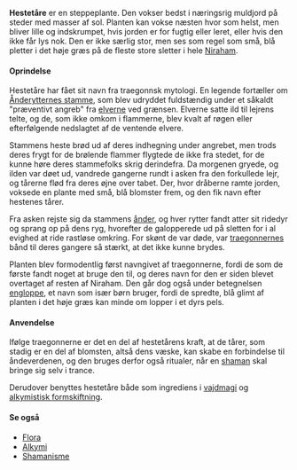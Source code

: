 {{title:Hestetåre}}
{{author:Laura Holmegaard}}
{{timestamp:2011-01-17T12:12:38Z}}
{{copyright:Hestetåre}}
'''Hestetåre''' er en steppeplante. Den vokser bedst i næringsrig muldjord på steder med masser af sol. Planten kan vokse næsten hvor som helst, men bliver lille og indskrumpet, hvis jorden er for fugtig eller leret, eller hvis den ikke får lys nok. Den er ikke særlig stor, men ses som regel som små, blå pletter i det høje græs på de fleste store sletter i hele [[Niraham]].

====Oprindelse====
Hestetåre har fået sit navn fra traegonnsk mytologi. En legende fortæller om [[Ånderytternes stamme]], som blev udryddet fuldstændig under et såkaldt "præventivt angreb" fra [[elver|elverne]] ved grænsen. Elverne satte ild til lejrens telte, og de, som ikke omkom i flammerne, blev kvalt af røgen eller efterfølgende nedslagtet af de ventende elvere.

Stammens heste brød ud af deres indhegning under angrebet, men trods deres frygt for de brølende flammer flygtede de ikke fra stedet, for de kunne høre deres stammefolks skrig derindefra. Da morgenen gryede, og ilden var døet ud, vandrede gangerne rundt i asken fra den forkullede lejr, og tårerne flød fra deres øjne over tabet. Der, hvor dråberne ramte jorden, voksede en plante med små, blå blomster frem, og den fik navn efter hestenes tårer.

Fra asken rejste sig da stammens [[ånd|ånder]], og hver rytter fandt atter sit ridedyr og sprang op på dens ryg, hvorefter de galopperede ud på sletten for i al evighed at ride rastløse omkring. For skønt de var døde, var [[traegonner|traegonnernes]] bånd til deres gangere så stærkt, at det ikke kunne brydes.

Planten blev formodentlig først navngivet af traegonnerne, fordi de som de første fandt noget at bruge den til, og deres navn for den er siden blevet overtaget af resten af Niraham. Den går dog også under betegnelsen [[engloppe]], et navn som især børn bruger, fordi de spredte, blå glimt af planten i det høje græs kan minde om lopper i et dyrs pels.

====Anvendelse====
Ifølge traegonnerne er det en del af hestetårens kraft, at de tårer, som stadig er en del af blomsten, altså dens væske, kan skabe en forbindelse til åndeverdenen, og den bruges derfor også ritualer, når en [[shaman]] skal bringe sig selv i trance.

Derudover benyttes hestetåre både som ingrediens i [[vajdmagi]] og [[alkymistisk formskiftning]].

====Se også====
*[[Flora]]
*[[Alkymi]]
*[[Shamanisme]]